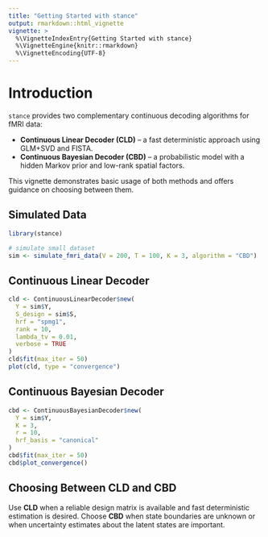 ```yaml
---
title: "Getting Started with stance"
output: rmarkdown::html_vignette
vignette: >
  %\VignetteIndexEntry{Getting Started with stance}
  %\VignetteEngine{knitr::rmarkdown}
  %\VignetteEncoding{UTF-8}
---
```


# Introduction

`stance` provides two complementary continuous decoding algorithms for fMRI data:

* **Continuous Linear Decoder (CLD)** – a fast deterministic approach using GLM+SVD and FISTA.
* **Continuous Bayesian Decoder (CBD)** – a probabilistic model with a hidden Markov prior and low-rank spatial factors.

This vignette demonstrates basic usage of both methods and offers guidance on choosing between them.

## Simulated Data

```r
library(stance)

# simulate small dataset
sim <- simulate_fmri_data(V = 200, T = 100, K = 3, algorithm = "CBD")
```

## Continuous Linear Decoder

```r
cld <- ContinuousLinearDecoder$new(
  Y = sim$Y,
  S_design = sim$S,
  hrf = "spmg1",
  rank = 10,
  lambda_tv = 0.01,
  verbose = TRUE
)
cld$fit(max_iter = 50)
plot(cld, type = "convergence")
```

## Continuous Bayesian Decoder

```r
cbd <- ContinuousBayesianDecoder$new(
  Y = sim$Y,
  K = 3,
  r = 10,
  hrf_basis = "canonical"
)
cbd$fit(max_iter = 50)
cbd$plot_convergence()
```

## Choosing Between CLD and CBD

Use **CLD** when a reliable design matrix is available and fast deterministic estimation is desired. Choose **CBD** when state boundaries are unknown or when uncertainty estimates about the latent states are important.



